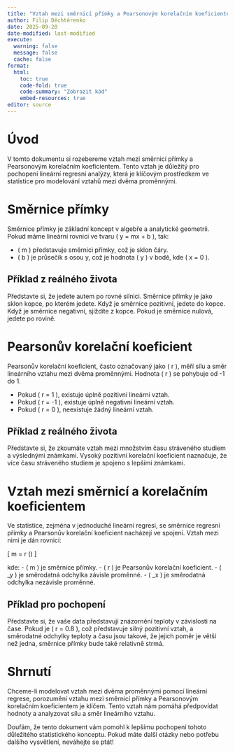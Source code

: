 ```yaml
---
title: "Vztah mezi směrnicí přímky a Pearsonovým korelačním koeficientem"
author: Filip Děchtěrenko
date: 2025-09-20
date-modified: last-modified
execute:
  warning: false
  message: false
  cache: false
format:
  html:
    toc: true
    code-fold: true
    code-summary: "Zobrazit kód"
    embed-resources: true
editor: source
---
```


# Úvod

V tomto dokumentu si rozebereme vztah mezi směrnicí přímky a Pearsonovým korelačním koeficientem. Tento vztah je důležitý pro pochopení lineární regresní analýzy, která je klíčovým prostředkem ve statistice pro modelování vztahů mezi dvěma proměnnými.

# Směrnice přímky

Směrnice přímky je základní koncept v algebře a analytické geometrii. Pokud máme lineární rovnici ve tvaru \( y = mx + b \), tak:

- \( m \) představuje směrnici přímky, což je sklon čáry.
- \( b \) je průsečík s osou y, což je hodnota \( y \) v bodě, kde \( x = 0 \).

## Příklad z reálného života

Představte si, že jedete autem po rovné silnici. Směrnice přímky je jako sklon kopce, po kterém jedete. Když je směrnice pozitivní, jedete do kopce. Když je směrnice negativní, sjíždíte z kopce. Pokud je směrnice nulová, jedete po rovině.

# Pearsonův korelační koeficient

Pearsonův korelační koeficient, často označovaný jako \( r \), měří sílu a směr lineárního vztahu mezi dvěma proměnnými. Hodnota \( r \) se pohybuje od -1 do 1.

- Pokud \( r = 1 \), existuje úplně pozitivní lineární vztah.
- Pokud \( r = -1 \), existuje úplně negativní lineární vztah.
- Pokud \( r = 0 \), neexistuje žádný lineární vztah.

## Příklad z reálného života

Představte si, že zkoumáte vztah mezi množstvím času stráveného studiem a výslednými známkami. Vysoký pozitivní korelační koeficient naznačuje, že více času stráveného studiem je spojeno s lepšími známkami.

# Vztah mezi směrnicí a korelačním koeficientem

Ve statistice, zejména v jednoduché lineární regresi, se směrnice regresní přímky a Pearsonův korelační koeficient nacházejí ve spojení. Vztah mezi nimi je dán rovnicí:

\[ m = r \cdot \left(\frac{\sigma_y}{\sigma_x}\right) \]

kde:
- \( m \) je směrnice přímky.
- \( r \) je Pearsonův korelační koeficient.
- \( \sigma_y \) je směrodatná odchylka závisle proměnné.
- \( \sigma_x \) je směrodatná odchylka nezávisle proměnné.

## Příklad pro pochopení

Představte si, že vaše data představují znázornění teploty v závislosti na čase. Pokud je \( r = 0.8 \), což představuje silný pozitivní vztah, a směrodatné odchylky teploty a času jsou takové, že jejich poměr je větší než jedna, směrnice přímky bude také relativně strmá.

# Shrnutí

Chceme-li modelovat vztah mezi dvěma proměnnými pomocí lineární regrese, porozumění vztahu mezi směrnicí přímky a Pearsonovým korelačním koeficientem je klíčem. Tento vztah nám pomáhá předpovídat hodnoty a analyzovat sílu a směr lineárního vztahu. 

Doufám, že tento dokument vám pomohl k lepšímu pochopení tohoto důležitého statistického konceptu. Pokud máte další otázky nebo potřebu dalšího vysvětlení, neváhejte se ptát!

